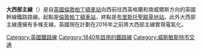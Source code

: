 {{Multiple issues|
{{unreferenced|time=2015-03-20T01:22:02+00:00}}
{{Expand language|1=en|time=2021-08-24T16:14:03+00:00}}
}}
{{noteTA
|G1=UK Places
}}
'''大西部主線'''（{{Lang-en|Great Western Main Line}}）是自[[英國|英國]][[倫敦|倫敦]][[帕丁頓車站|帕丁頓車站]]向西前往西英格蘭和南威爾斯方向的英國幹線鐵路路線。起點是[[倫敦帕丁頓車站|倫敦帕丁頓車站]]，終點是[[布里斯托聖殿草地站|布里斯托聖殿草地站]]。此外大西部主線還擁有多條支線。英國現在計劃在2016年之前將大西部主線實現電氣化。

{{Commonscat|Great Western Main Line}}
{{大不列顛主要鐵路路線}}
{{UK-rail-transport-stub}}
[[Category:英國鐵路線|Category:英國鐵路線]]
[[Category:1840年啟用的鐵路線|Category:1840年啟用的鐵路線]]
[[Category:威斯敏斯特市交通|Category:威斯敏斯特市交通]]